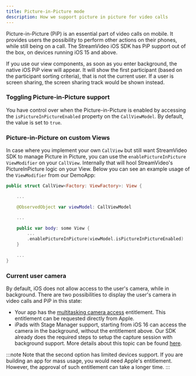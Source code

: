 ```yaml
---
title: Picture-in-Picture mode
description: How we support picture in picture for video calls
---
```


Picture-in-Picture (PiP) is an essential part of video calls on mobile. It provides users the possibility to perform other actions on their phones, while still being on a call. The StreamVideo iOS SDK has PiP support out of the box, on devices running iOS 15 and above.

If you use our view components, as soon as you enter background, the native iOS PiP view will appear. It will show the first participant (based on the participant sorting criteria), that is not the current user. If a user is screen sharing, the screen sharing track would be shown instead.

### Toggling Picture-in-Picture support

You have control over when the Picture-in-Picture is enabled by accessing the `isPictureInPictureEnabled` property on the `CallViewModel`. By default, the value is set to `true`.

### Picture-in-Picture on custom Views

In case where you implement your own `CallView` but still want StreamVideo SDK to manage Picture in Picture, you can use the `enablePictureInPicture` `ViewModifier` on your `CallView`. Internally that will hool StreamVideo's PictureInPicture logic on your View. Below you can see an example usage of the `ViewModifier` from our DemoApp:

```swift
public struct CallView<Factory: ViewFactory>: View {

    ...

    @ObservedObject var viewModel: CallViewModel

    ...

    public var body: some View {
        ...
        .enablePictureInPicture(viewModel.isPictureInPictureEnabled)
    }
    
    ...
}
```

### Current user camera

By default, iOS does not allow access to the user's camera, while in background. There are two possibilities to display the user's camera in video calls and PiP in this state:
- Your app has the [multitasking camera access](https://developer.apple.com/documentation/bundleresources/entitlements/com_apple_developer_avfoundation_multitasking-camera-access?changes=__8) entitlement. This entitlement can be requested directly from Apple.
- iPads with Stage Manager support, starting from iOS 16 can access the camera in the background, without the entitlement above. Our SDK already does the required steps to setup the capture session with background support. More details about this topic can be found [here](https://developer.apple.com/documentation/avkit/accessing_the_camera_while_multitasking_on_ipad?changes=__8).

:::note
Note that the second option has limited devices support. If you are building an app for mass usage, you would need Apple's entitlement. However, the approval of such entitlement can take a longer time.
:::